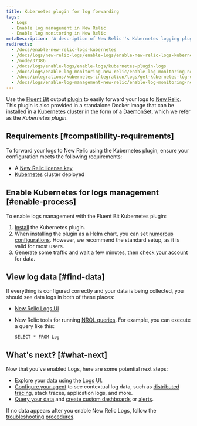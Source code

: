 ```yaml
---
title: Kubernetes plugin for log forwarding
tags:
  - Logs
  - Enable log management in New Relic
  - Enable log monitoring in New Relic
metaDescription: 'A description of New Relic''s Kubernetes logging plugin, and how to install it and configure it.'
redirects:
  - /docs/enable-new-relic-logs-kubernetes
  - /docs/logs/new-relic-logs/enable-logs/enable-new-relic-logs-kubernetes
  - /node/37386
  - /docs/logs/enable-logs/enable-logs/kubernetes-plugin-logs
  - /docs/logs/enable-log-monitoring-new-relic/enable-log-monitoring-new-relic/kubernetes-plugin-log-forwarding
  - /docs/integrations/kubernetes-integration/logs/get-kubernetes-log-data
  - /docs/logs/enable-log-management-new-relic/enable-log-monitoring-new-relic/kubernetes-plugin-log-forwarding
---
```


Use the [Fluent Bit](https://fluentbit.io/) output [plugin](https://github.com/newrelic/newrelic-fluent-bit-output) to easily forward your logs to [New Relic](/docs/introduction-new-relic-logs). This plugin is also provided in a standalone Docker image that can be installed in a [Kubernetes](https://kubernetes.io/) cluster in the form of a [DaemonSet](https://kubernetes.io/docs/concepts/workloads/controllers/daemonset/), which we refer as the _Kubernetes plugin_.

## Requirements [#compatibility-requirements]

To forward your logs to New Relic using the Kubernetes plugin, ensure your configuration meets the following requirements:

* A [New Relic license key](/docs/accounts/install-new-relic/account-setup/license-key)
* [Kubernetes](https://kubernetes.io/docs/setup/) cluster deployed

## Enable Kubernetes for logs management [#enable-process]

To enable logs management with the Fluent Bit Kubernetes plugin:

1. [Install](https://github.com/newrelic/helm-charts/tree/master/charts/newrelic-logging#installation) the Kubernetes plugin.
2. When installing the plugin as a Helm chart, you can set [numerous configurations](https://github.com/newrelic/helm-charts/tree/master/charts/newrelic-logging#configuration). However, we recommend the standard setup, as it is valid for most users.
3. Generate some traffic and wait a few minutes, then [check your account](#find-data) for data.

## View log data [#find-data]

If everything is configured correctly and your data is being collected, you should see data logs in both of these places:

* [New Relic Logs UI](https://one.newrelic.com/launcher/logger.log-launcher)
* New Relic tools for running [NRQL queries](/docs/chart-builder/use-chart-builder/choose-data/use-advanced-nrql-mode-specify-data). For example, you can execute a query like this:

  ```
  SELECT * FROM Log
  ```

## What's next? [#what-next]

Now that you've enabled Logs, here are some potential next steps:

* Explore your data using the [Logs UI](/docs/explore-your-data-new-relic-logs-ui).
* [Configure your agent](/docs/logs/new-relic-logs/enable-logs-context/enable-logs-context-apm-agents) to see contextual log data, such as [distributed tracing](/docs/understand-dependencies/distributed-tracing/get-started/introduction-distributed-tracing), stack traces, application logs, and more.
* [Query your data](/docs/using-new-relic/data/understand-data/query-new-relic-data) and [create custom dashboards](/docs/dashboards/new-relic-one-dashboards/get-started/introduction-new-relic-one-dashboards) or [alerts](/docs/alerts/new-relic-alerts/configuring-alert-policies/create-edit-or-find-alert-policy).

If no data appears after you enable New Relic Logs, follow the [troubleshooting procedures](/docs/logs/new-relic-logs/troubleshooting/no-data-appears-logs).
